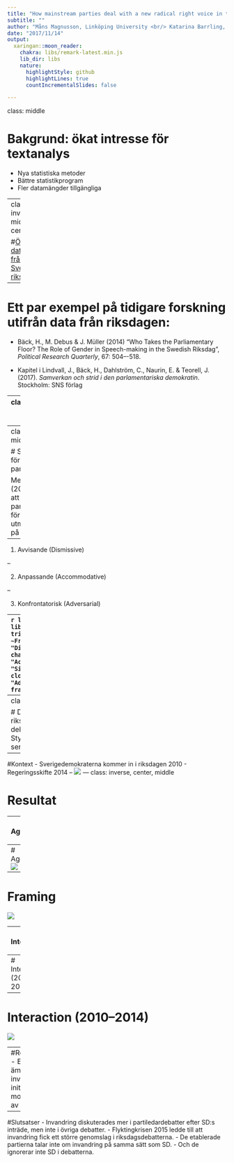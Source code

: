 ```yaml
---
title: "How mainstream parties deal with a new radical right voice in the debate: a topic model analysis of parliamentary speeches"
subtitle: ""
author: "Måns Magnusson, Linköping University <br/> Katarina Barrling, Uppsala University <br/> Richard Öhrvall, Linköping University & IFN <br/> David Mimno, Cornell University"
date: "2017/11/14"
output:
  xaringan::moon_reader:
    chakra: libs/remark-latest.min.js      
    lib_dir: libs
    nature:
      highlightStyle: github
      highlightLines: true
      countIncrementalSlides: false

---
```

class: middle

# Bakgrund: ökat intresse för textanalys
- Nya statistiska metoder 
- Bättre statistikprogram
- Fler datamängder tillgängliga

---
class: inverse, middle, center

#<a href="https://data.riksdagen.se/" target="_blank">Öppna data från Sveriges riksdag</a>

---

# Ett par exempel på tidigare forskning utifrån data från riksdagen:
- Bäck, H., M. Debus & J. Müller (2014) "Who Takes the Parliamentary Floor? The Role of Gender in Speech-making in the Swedish Riksdag", *Political Research Quarterly*, 67: 504–-518.

- Kapitel i Lindvall, J., Bäck, H., Dahlström, C., Naurin, E. & Teorell, J. (2017). *Samverkan och strid i den parlamentariska demokratin*. Stockholm: SNS förlag 

---
class: inverse, center, middle

#Hur har de etablerade partierna agerat efter att Sverigedemokraterna kommit in i riksdagen?

---
class: left, middle

# Strategier för etablerade partier

Meguid (2008) menar att etablerade partier kan förhålla sig till utmanarpartier på 3 sätt:

--

1. Avvisande (Dismissive)

--

2. Anpassande (Accommodative)

--

3. Konfrontatorisk (Adversarial)

---
```r
library(tidyverse)
library(knitr)
library(kableExtra)
strategier <- tribble(
    ~Strategy, ~Agenda, ~Framing, ~Interaction,  
    "Dismissive", "No change", "No change", "No interaction",
    "Accommodative", "Increase", "Similar framing", "Social closeness",
    "Adversarial","Increase","Different framing", "Social distance"
)
```

#Strategier och förväntat utfall
```r

kable(strategier, format = "html")

```


---
class: left, middle

# Data och metod
- Debatter i riksdagen 1994&ndash;2017
- 300 000 debattinlägg och 50 miljoner tokens
- Styrd ("seeded") topic model + sentimentlexikon

---
#Kontext
- Sverigedemokraterna kommer in i riksdagen 2010
- Regeringsskifte 2014
--
![](figures/asylum_seekers.png)
---
class: inverse, center, middle

# Resultat

---
# Agenda
![](figures/year_debate_topic_prop.png)
---
# Agenda
![](figures/debate_topic_party.png)


---
# Framing
![](figures/party_perspectives.png)

---
# Interaction
![](figures/sent_embeddings_party_10.png)

---
# Interaction (2010&ndash;2014)
![](figures/cordon_adress_type_by_others_2010.png)

---
# Interaction (2010&ndash;2014)
![](figures/cordon_adress_debates_2010.png)

---
#Robusthetstester
- Energi som ämne istället för invandring
- Olika initialiseringar för modellerna
- Val av fasta ord 

---
#Slutsatser
- Invandring diskuterades mer i partiledardebatter efter SD:s inträde, men inte i övriga debatter.
- Flyktingkrisen 2015 ledde till att invandring fick ett större genomslag i riksdagsdebatterna.
- De etablerade partierna talar inte om invandring på samma sätt som SD.
- Och de ignorerar inte SD i debatterna. 

